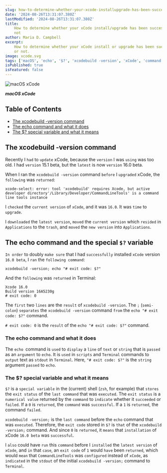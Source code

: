 ```yaml
---
slug: how-to-determine-whether-your-xcode-installupgrade-has-been-successful-or-not
date: '2024-08-26T13:31:07.380Z'
lastModified: '2024-08-26T13:31:07.380Z'
title:
    How to determine whether your xCode install/upgrade has been successful or
    not
author: Maria D. Campbell
excerpt:
    How to determine whether your xCode install or upgrade has been successful
    or not.
image: xcode.svg
tags: ['macOS', 'echo', '$?', 'xcodebuild -version', 'xCode', 'command line']
isPublished: true
isFeatured: false
---
```


![macOS xCode](xcode.svg)

**_macOS xCode_**

## Table of Contents

-   [The xcodebuild -version command](#the-xcodebuild-version-command)
-   [The echo command and what it does](#the-echo-command-and-what-it-does)
-   [The $? special variable and what it means](#the-special-variable-and-what-it-means)

## The xcodebuild -version command

Recently I `had` to `update` xCode, because the `version` I was `using` was too
old. I had `version` 15.1 beta, but the `latest` is now `version` 16.0 beta.

When I ran the `xcodebuild -version` command `before` I `upgraded` xCode, the
`following` was `returned`:

```shell
xcode-select: error: tool 'xcodebuild' requires Xcode, but active developer directory'/Library/Developer/CommandLineTools' is a command line tools instance
```

I `checked` the `current version` of `xCode`, and it was `16.0`. It was `time`
to `upgrade`.

I `downloaded` the `latest version`, `moved` the `current version` which
`resided` in `Applications` to the `trash`, and `moved` the `new version` into
`Applications`.

## The echo command and the special `$?` variable

`In order` to doubly `make sure` that I had `successfully` installed `xCode`
version `16.0 beta`, I `ran` the `following command`:

```shell
xcodebuild -version; echo "# exit code: $?"
```

And the `following` was `returned` in Terminal:

```shell
Xcode 16.0
Build version 16A5230g
# exit code: 0
```

The `first` two `lines` are the `result` of `xcodebuild -version`. The `;`
(`semi-colon`) `separates` the `xcodebuild -version` command `from` the
`echo "# exit code: $?"` command.

`# exit code: 0` is the `result` of the `echo "# exit code: $?"` command.

### The echo command and what it does

The `echo `command is `used` to `display` a `line` of `text` or `string` that is
`passed` as an `argument` to `echo`. It is `used` in `scripts` and `Terminal`
commands to `output` text as `stdout` in `Terminal`. Here, `"# exit code: $?"`
is the `string` argument `passed` to `echo`.

### The $? special variable and what it means

`$?` is a `special variable` in the (current) shell (`zsh`, for example) that
`stores` the `exit status` of the `last command` that was `executed`. The
`exit status` is a `numerical value` returned by the `command` to `indicate`
whether it `succeeded` or `failed`. If a `0` is `returned`, the `command` was
`successful`. If a `1` is `returned`, the command `failed`.

`xcodebuild -version;` is the `last command` before the `echo` command that was
`executed`. Therefore, the `exit code` stored in `$?` is `that` of the
`xcodebuild -version;` command. And since `0` is `returned`, it `means` that
`installation` of xCode `16.0 beta` was `successful`.

I `also` could have `run` this `command` before I `installed` the
`latest version` of `xCode`, and `in` that `case`, an `exit code` of `1` would
`have` been `returned`, which would `mean` that `CommandLineTools` was
`configured` instead of `xCode`, as `indicated` in the `stdout` of the initial
`xcodebuild -version;` command to `Terminal`.
